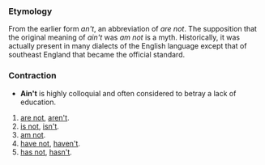 ===Etymology===
From the earlier form ''an't'', an abbreviation of ''are not''.  The supposition that the original meaning of ''ain't'' was ''am not'' is a myth.  Historically, it was actually present in many dialects of the English language except that of southeast England that became the official standard.

===Contraction===
*'''Ain't''' is highly colloquial and often considered to betray a lack of education.
# [[are not]], [[aren't]].
# [[is not]], [[isn't]].
# [[am not]].
# [[have not]], [[haven't]].
# [[has not]], [[hasn't]].